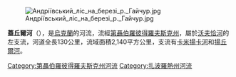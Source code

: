 {{Unreferenced|time=2015-09-22T01:38:28+00:00}}
[[Image:Андріївський_ліс_на_березі_р._Гайчур.jpg|right]]

'''蓋丘爾河'''（{{lang-uk|Гайчул}}），是[[烏克蘭|烏克蘭]]的河流，流經[[第聶伯羅彼得羅夫斯克州|第聶伯羅彼得羅夫斯克州]]，屬於[[沃夫恰河|沃夫恰河]]的左支流，河道全長130公里，流域面積2,140平方公里，支流有[[卡米揚卡河|卡米揚卡河]]和[[揚丘爾河|揚丘爾河]]。

{{DEFAULTSORT:Гайчул}}
[[Category:第聶伯羅彼得羅夫斯克州河流|Category:第聶伯羅彼得羅夫斯克州河流]]
[[Category:扎波羅熱州河流|Category:扎波羅熱州河流]]


{{Ukraine-river-stub}}
